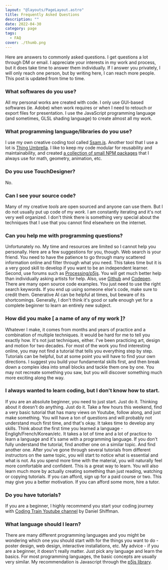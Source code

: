 ```yaml
---
layout: "@layouts/PageLayout.astro"
title: Frequently Asked Questions
description: ""
date: 2022-04-30
category: page
tags:
  - FAQ
cover: ./thumb.png
---
```


Here are answers to commonly asked questions. I get questions a lot through DM or email. I appreciate your interests in my work and process, but it does take time to answer them individually. If I answer you privately, I will only reach one person, but by writing here, I can reach more people. This post is updated from time to time.

### What softwares do you use?

All my personal works are created with code. I only use GUI-based softwares (ie. Adobe) when work requires or when I need to retouch or export files for presentation. I use the JavaScript programming language (and sometimes, GLSL shading language) to create almost all my work.

### What programming language/libraries do you use?

I use my own creative coding tool called [Ssam.js](https://github.com/cdaein/ssam). Another tool that I use a lot is [Thing Umbrella](https://github.com/thi-ng/umbrella). I like to keep my code modular for reusability and maintainability, and created [a collection of small NPM packages](https://www.npmjs.com/~daeinc) that I always use for math, geometry, animation, etc.

### Do you use TouchDesigner?

No.

### Can I see your source code?

Many of my creative _tools_ are open sourced and anyone can use them. But I do not usually put up code of my _work_. I am constantly iterating and it's not very well organized. I don't think there is something very special about the techniques that I use that you cannot find elsewhere on the internet.

### Can you help me with programming questions?

Unfortunately no. My time and resources are limited so I cannot help you personally. Here are a few suggestions for you, though. Web search is your friend. You need to have the patience to go through many scattered information online and filter through what you need. This takes time but it is a very good skill to develop if you want to be an independent learner. Second, use forums such as [Processing/p5js](https://discourse.processing.org). You will get much better help than individually asking artists for help. Also, use [Github](https://github.com) and [Codepen](https://codepen.io). There are many open source code examples. You just need to use the right search keywords. If you end up using someone else's code, make sure to credit them. Generative AI can be helpful at times, but beware of its shortcomings. Generally, I don't think it's good or safe enough yet for a complete beginner to learn an entirely new subject.

### How did you make [ a name of any of my work ]?

Whatever I make, it comes from months and years of practice and a combination of multiple techniques. It would be hard for me to tell you exactly how. It's not just techniques, either. I've been practicing art, design and motion for two decades. For most of the work you find interesting online, you may not find a tutorial that tells you everything step by step. Tutorials can be helpful, but at some point you will have to find your own directions. I suggest you build your fundamental skills first, and then break down a complex idea into small blocks and tackle them one by one. You may not recreate something you saw, but you will discover something much more exciting along the way.

### I always wanted to learn coding, but I don't know how to start.

If you are an absolute beginner, you need to just start. Just do it. Thinking about it doesn't do anything. Just do it. Take a few hours this weekend, find a very basic tutorial that has many views on Youtube, follow along, and just make something. You will have a ton of questions and will probably not understand much first time, and that's okay. It takes time to develop any skills. Think about the first time you learned a language - Engligh/French/Korean/etc. It takes a lot of time and a lot of practice to learn a language and it's same with a programming language. If you don't fully understand the tutorial, find another one on a similar topic. And find another one. After you've gone through several tutorials from different instructors on the same topic, you will start to notice what is essential and what is not. As you spend more time with the material, you will naturally feel more comfortable and confident. This is a great way to learn. You will also learn much more by actually creating something than just reading, watching or copying tutorials. If you can afford, sign up for a paid course or two. This may give you a better motivation. If you can afford some more, hire a tutor.

### Do you have tutorials?

If you are a beginner, I highly recommend you start your coding journey with [Coding Train Youtube channel](https://www.youtube.com/thecodingtrain) by Daniel Shiffman.

### What language should I learn?

There are many different programming languages and you might be wondering which one you should start with for the things you want to do - poster design, web design, interactive installations, etc. My advice - if you are a beginner, it doesn't really matter. Just pick any language and learn the basics. For most programming languages, the basic concepts are usually very similar. My recommendation is Javascript through the [p5js library](https://p5js.org/).
